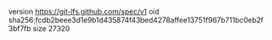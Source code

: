 version https://git-lfs.github.com/spec/v1
oid sha256:fcdb2beee3d1e9b1d435874f43bed4278affee13751f967b711bc0eb2f3bf7fb
size 27320
